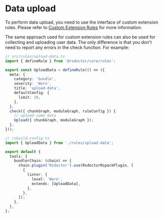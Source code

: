 # Data upload

To perform data upload, you need to use the interface of custom extension rules. Please refer to [Custom Extension Rules](./rule-custom) for more information.

The same approach used for custom extension rules can also be used for collecting and uploading user data. The only difference is that you don't need to report any errors in the check function. For example:

```ts
// src/rules/upload-data.ts
import { defineRule } from '@rsdoctor/core/rules';

export const UploadData = defineRule(() => ({
  meta: {
    category: 'bundle',
    severity: 'Warn',
    title: 'upload-data',
    defaultConfig: {
      limit: 10,
    },
  },
  check({ chunkGraph, moduleGraph, ruleConfig }) {
    // upload some data
    Upload({ chunkGraph, moduleGraph });
  },
}));
```

```ts
// rsbuild.config.ts
import { UploadData } from './rules/upload-data';

export default {
  tools: {
    bundlerChain: (chain) => {
      chain.plugin('Rsdoctor').use(RsdoctorRspackPlugin, [
        {
          linter: {
            level: 'Warn',
            extends: [UploadData],
          },
        },
      ]);
    },
  },
};
```
